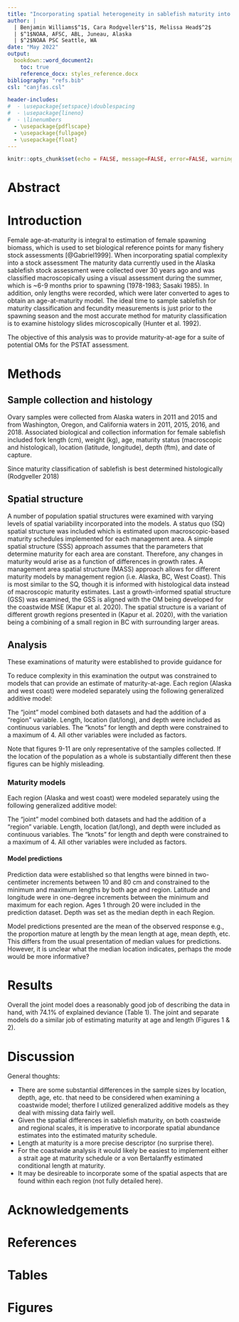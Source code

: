 ```yaml
---
title: "Incorporating spatial heterogeneity in sablefish maturity into a spatially-structured operating model"
author: |
  | Benjamin Williams$^1$, Cara Rodgveller$^1$, Melissa Head$^2$ 
  | $^1$NOAA, AFSC, ABL, Juneau, Alaska  
  | $^2$NOAA PSC Seattle, WA
date: "May 2022"
output:
  bookdown::word_document2:
    toc: true
    reference_docx: styles_reference.docx
bibliography: "refs.bib"
csl: "canjfas.csl"

header-includes:
#  - \usepackage{setspace}\doublespacing
#  - \usepackage{lineno}
#  - \linenumbers
  - \usepackage{pdflscape}
  - \usepackage{fullpage}  
  - \usepackage{float}    
---
```


```r
knitr::opts_chunk$set(echo = FALSE, message=FALSE, error=FALSE, warning=FALSE, fig.pos = 'H')
```
# Abstract

# Introduction  

Female age-at-maturity is integral to estimation of female spawning biomass, which is used to set biological reference points for many fishery stock assessments [@Gabriel1999]. 
When incorporating spatial complexity into a stock assessment 
The maturity data currently used in the Alaska sablefish stock assessment were collected over 30 years ago and was classified macroscopically using a visual assessment during the summer, which is ~6-9 months prior to spawning (1978-1983; Sasaki 1985). 
In addition, only lengths were recorded, which were later converted to ages to obtain an age-at-maturity model. 
The ideal time to sample sablefish for maturity classification and fecundity measurements is just prior to the spawning season and the most accurate method for maturity classification is to examine histology slides microscopically (Hunter et al. 1992).

The objective of this analysis was to provide maturity-at-age for a suite of potential OMs for the PSTAT assessment. 


# Methods  

## Sample collection and histology  

Ovary samples were collected from Alaska waters in 2011 and 2015 and from Washington, Oregon, and California waters in 2011, 2015, 2016, and 2018. 
Associated biological and collection information for female sablefish included fork length (cm), weight (kg), age, maturity status (macroscopic and histological), location (latitude, longitude), depth (ftm), and date of capture.

Since maturity classification of sablefish is best determined histologically (Rodgveller 2018)



 


## Spatial structure 

A number of population spatial structures were examined with varying levels of spatial variability incorporated into the models. 
A status quo (SQ) spatial structure was included which is estimated upon macroscopic-based maturity schedules implemented for each management area. 
A simple spatial structure (SSS) approach assumes that the parameters that determine maturity for each area are constant. 
Therefore, any changes in maturity would arise as a function of differences in growth rates. 
A management area spatial structure (MASS) approach allows for different maturity models by management region (i.e. Alaska, BC, West Coast). 
This is most similar to the SQ, though it is informed with histological data instead of macroscopic maturity estimates.
Last a growth-informed spatial structure (GSS) was examined, the GSS is aligned with the OM being developed for the coastwide MSE (Kapur et al. 2020). 
The spatial structure is a variant of different growth regions presented in (Kapur et al. 2020), with the variation being a combining of a small region in BC with surrounding larger areas.  

## Analysis

These examinations of maturity were established to provide guidance for 

To reduce complexity in this examination the output was constrained to models that can provide an estimate of maturity-at-age.
Each region (Alaska and west coast) were modeled separately using the following generalized additive model:
\begin{equation}
\hat{M_a}=f_1(Length) + f_2(Location) + f_3(depth) + Age + Year + \epsilon. 
\end{equation}

The "joint" model combined both datasets and had the addition of a "region" variable.
\begin{equation}
\hat{M_a}=f_1(Length)\cdot Age + f_2(Location) + f_3(Depth) + Age + Year + Region + \epsilon. \end{equation}
Length, location (lat/long), and depth were included as continuous variables. 
The "knots" for length and depth were constrained to a maximum of 4. 
All other variables were included as factors.


Note that figures 9-11 are only representative of the samples collected. 
If the location of the population as a whole is substantially different then these figures can be highly misleading.

### Maturity models  

Each region (Alaska and west coast) were modeled separately using the following generalized additive model:
\begin{equation}
\hat{M_a}=f_1(Length)\cdot Age + f_2(Location) + f_3(depth) + Age + Year + \epsilon. 
\end{equation}

The "joint" model combined both datasets and had the addition of a "region" variable.
\begin{equation}
\hat{M_a}=f_1(Length)\cdot Age + f_2(Location) + f_3(depth) + Age + Year + Region + \epsilon. \end{equation}
Length, location (lat/long), and depth were included as continuous variables. 
The "knots" for length and depth were constrained to a maximum of 4. 
All other variables were included as factors.

#### Model predictions

Prediction data were established so that lengths were binned in two-centimeter increments between 10 and 80 cm and constrained to the minimum and maximum lengths by both age and region. 
Latitude and longitude were in one-degree increments between the minimum and maximum for each region. 
Ages 1 through 20 were included in the prediction dataset. 
Depth was set as the median depth in each Region.

Model predictions presented are the mean of the observed response e.g., the proportion mature at length by the mean length at age, mean depth, etc. 
This differs from the usual presentation of median values for predictions. 
However, it is unclear what the median location indicates, perhaps the mode would be more informative?

# Results  

Overall the joint model does a reasonably good job of describing the data in hand, with 74.1% of explained deviance (Table 1).
The joint and separate models do a similar job of estimating maturity at age and length (Figures 1 & 2).


# Discussion  

General thoughts: 

 - There are some substantial differences in the sample sizes by location, depth, age, etc. that need to be considered when examining a coastwide model; therfore I utilized generalized additive models as they deal with missing data fairly well.
 - Given the spatial differences in sablefish maturity, on both coastwide and regional scales, it is imperative to incorporate spatial abundance estimates into the estimated maturity schedule.
 - Length at maturity is a more precise descriptor (no surprise there).
 - For the coastwide analysis it would likely be easiest to implement either a strait age at maturity schedule or a von Bertalanffy estimated conditional length at maturity.
 - It may be desireable to incorporate some of the spatial aspects that are found within each region (not fully detailed here).

# Acknowledgements

# References

<div id="refs"></div>

\newpage 



# Tables 


# Figures  